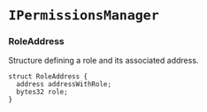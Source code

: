 # `IPermissionsManager`

### RoleAddress

Structure defining a role and its associated address.

```solidity
struct RoleAddress {
  address addressWithRole;
  bytes32 role;
}
```

